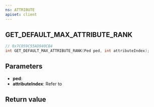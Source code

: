 ```yaml
---
ns: ATTRIBUTE
apiset: client
---
```

## GET_DEFAULT_MAX_ATTRIBUTE_RANK

```c
// 0x7C059C55AD940CB4
int GET_DEFAULT_MAX_ATTRIBUTE_RANK(Ped ped, int attributeIndex);
```

## Parameters
* **ped**:
* **attributeIndex**: Refer to <EmbeddedEnum name="ePedAttribute" />

## Return value

